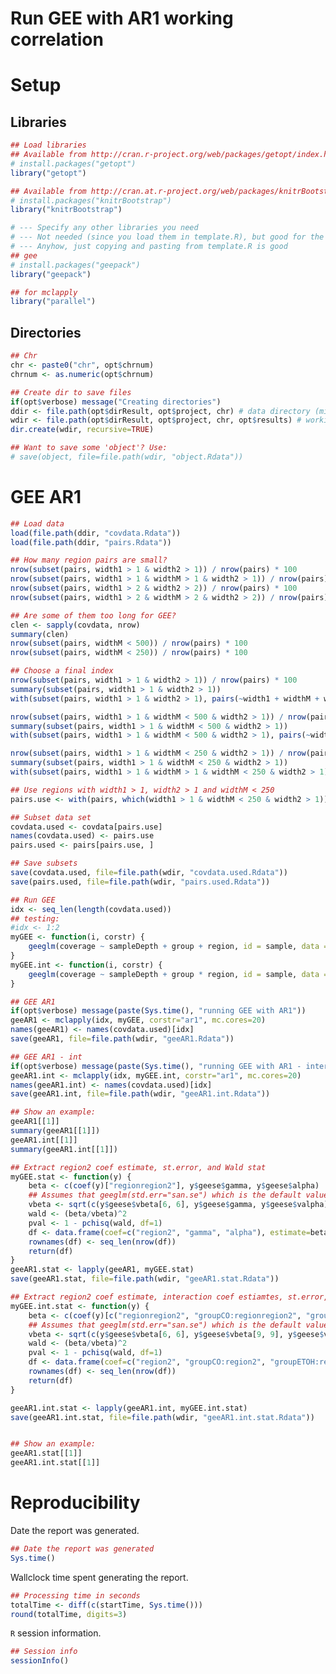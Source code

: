 Run GEE with AR1 working correlation
===================================

# Setup

## Libraries

```r
## Load libraries
## Available from http://cran.r-project.org/web/packages/getopt/index.html
# install.packages("getopt")
library("getopt")

## Available from http://cran.at.r-project.org/web/packages/knitrBootstrap/index.html
# install.packages("knitrBootstrap")
library("knitrBootstrap")

# --- Specify any other libraries you need
# --- Not needed (since you load them in template.R), but good for the report
# --- Anyhow, just copying and pasting from template.R is good
## gee
# install.packages("geepack")
library("geepack")

## for mclapply
library("parallel")
```

## Directories

```r
## Chr
chr <- paste0("chr", opt$chrnum)
chrnum <- as.numeric(opt$chrnum)

## Create dir to save files
if(opt$verbose) message("Creating directories")
ddir <- file.path(opt$dirResult, opt$project, chr) # data directory (might change say if step2 uses the results from step2)
wdir <- file.path(opt$dirResult, opt$project, chr, opt$results) # working dir
dir.create(wdir, recursive=TRUE)

## Want to save some 'object'? Use:
# save(object, file=file.path(wdir, "object.Rdata"))
```


# GEE AR1


```r
## Load data
load(file.path(ddir, "covdata.Rdata"))
load(file.path(ddir, "pairs.Rdata"))

## How many region pairs are small?
nrow(subset(pairs, width1 > 1 & width2 > 1)) / nrow(pairs) * 100
nrow(subset(pairs, width1 > 1 & widthM > 1 & width2 > 1)) / nrow(pairs) * 100
nrow(subset(pairs, width1 > 2 & width2 > 2)) / nrow(pairs) * 100
nrow(subset(pairs, width1 > 2 & widthM > 2 & width2 > 2)) / nrow(pairs) * 100

## Are some of them too long for GEE?
clen <- sapply(covdata, nrow)
summary(clen)
nrow(subset(pairs, widthM < 500)) / nrow(pairs) * 100
nrow(subset(pairs, widthM < 250)) / nrow(pairs) * 100

## Choose a final index
nrow(subset(pairs, width1 > 1 & width2 > 1)) / nrow(pairs) * 100
summary(subset(pairs, width1 > 1 & width2 > 1))
with(subset(pairs, width1 > 1 & width2 > 1), pairs(~width1 + widthM + width2))

nrow(subset(pairs, width1 > 1 & widthM < 500 & width2 > 1)) / nrow(pairs) * 100
summary(subset(pairs, width1 > 1 & widthM < 500 & width2 > 1))
with(subset(pairs, width1 > 1 & widthM < 500 & width2 > 1), pairs(~width1 + widthM + width2))

nrow(subset(pairs, width1 > 1 & widthM < 250 & width2 > 1)) / nrow(pairs) * 100
summary(subset(pairs, width1 > 1 & widthM < 250 & width2 > 1))
with(subset(pairs, width1 > 1 & widthM > 1 & widthM < 250 & width2 > 1), pairs(~width1 + widthM + width2))

## Use regions with width1 > 1, width2 > 1 and widthM < 250
pairs.use <- with(pairs, which(width1 > 1 & widthM < 250 & width2 > 1))

## Subset data set
covdata.used <- covdata[pairs.use]
names(covdata.used) <- pairs.use
pairs.used <- pairs[pairs.use, ]

## Save subsets
save(covdata.used, file=file.path(wdir, "covdata.used.Rdata"))
save(pairs.used, file=file.path(wdir, "pairs.used.Rdata"))

## Run GEE
idx <- seq_len(length(covdata.used))
## testing:
#idx <- 1:2
myGEE <- function(i, corstr) {
	geeglm(coverage ~ sampleDepth + group + region, id = sample, data = covdata.used[[i]], family = gaussian, corstr = corstr)
}
myGEE.int <- function(i, corstr) {
	geeglm(coverage ~ sampleDepth + group * region, id = sample, data = covdata.used[[i]], family = gaussian, corstr = corstr)
}

## GEE AR1
if(opt$verbose) message(paste(Sys.time(), "running GEE with AR1"))
geeAR1 <- mclapply(idx, myGEE, corstr="ar1", mc.cores=20)
names(geeAR1) <- names(covdata.used)[idx]
save(geeAR1, file=file.path(wdir, "geeAR1.Rdata"))

## GEE AR1 - int
if(opt$verbose) message(paste(Sys.time(), "running GEE with AR1 - interaction"))
geeAR1.int <- mclapply(idx, myGEE.int, corstr="ar1", mc.cores=20)
names(geeAR1.int) <- names(covdata.used)[idx]
save(geeAR1.int, file=file.path(wdir, "geeAR1.int.Rdata"))

## Show an example:
geeAR1[[1]]
summary(geeAR1[[1]])
geeAR1.int[[1]]
summary(geeAR1.int[[1]])

## Extract region2 coef estimate, st.error, and Wald stat
myGEE.stat <- function(y) {
	beta <- c(coef(y)["regionregion2"], y$geese$gamma, y$geese$alpha)
	## Assumes that geeglm(std.err="san.se") which is the default value
	vbeta <- sqrt(c(y$geese$vbeta[6, 6], y$geese$gamma, y$geese$valpha))
	wald <- (beta/vbeta)^2
	pval <- 1 - pchisq(wald, df=1)
	df <- data.frame(coef=c("region2", "gamma", "alpha"), estimate=beta, stderr=vbeta, wald=wald, pval=pval)
	rownames(df) <- seq_len(nrow(df))
	return(df)
}
geeAR1.stat <- lapply(geeAR1, myGEE.stat)
save(geeAR1.stat, file=file.path(wdir, "geeAR1.stat.Rdata"))

## Extract region2 coef estimate, interaction coef estiamtes, st.error, and Wald stat
myGEE.int.stat <- function(y) {
	beta <- c(coef(y)[c("regionregion2", "groupCO:regionregion2", "groupETOH:regionregion2")], y$geese$gamma, y$geese$alpha)
	## Assumes that geeglm(std.err="san.se") which is the default value
	vbeta <- sqrt(c(y$geese$vbeta[6, 6], y$geese$vbeta[9, 9], y$geese$vbeta[10, 10], y$geese$vgamma, y$geese$valpha))
	wald <- (beta/vbeta)^2
	pval <- 1 - pchisq(wald, df=1)
	df <- data.frame(coef=c("region2", "groupCO:region2", "groupETOH:region2", "gamma", "alpha"), estimate=beta, stderr=vbeta, wald=wald, pval=pval)
	rownames(df) <- seq_len(nrow(df))
	return(df)
}

geeAR1.int.stat <- lapply(geeAR1.int, myGEE.int.stat)
save(geeAR1.int.stat, file=file.path(wdir, "geeAR1.int.stat.Rdata"))


## Show an example:
geeAR1.stat[[1]]
geeAR1.int.stat[[1]]
```










# Reproducibility

Date the report was generated.

```r
## Date the report was generated
Sys.time()
```

Wallclock time spent generating the report.

```r
## Processing time in seconds
totalTime <- diff(c(startTime, Sys.time()))
round(totalTime, digits=3)
```

`R` session information.

```r
## Session info
sessionInfo()
```
